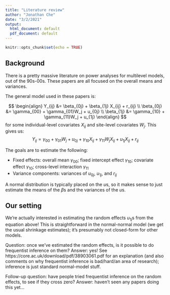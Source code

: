 ```yaml
---
title: "Literature review"
author: "Jonathan Che"
date: "3/2/2021"
output:
  html_document: default
  pdf_document: default
---
```


```r
knitr::opts_chunk$set(echo = TRUE)
```

## Background

There is a pretty massive literature on power analyses for multilevel models, out of the 90s-00s.
These papers are all focused on the overall means and variances.

The general model used in these papers is:

$$
\begin{align}
  Y_{ij} &= \beta_{0j} + \beta_{1j} X_{ij} + r_{ij} \\
  \beta_{0j} &= \gamma_{00} + \gamma_{01}W_j + u_{0j} \\
  \beta_{1j} &= \gamma_{10} + \gamma_{11}W_j + u_{1j}
\end{align}
$$
for some individual-level covariates $X_{ij}$ and site-level covariates $W_j$.
This gives us:
$$
Y_{ij} = \gamma_{00} + \gamma_{01}W_j + u_{0j} + \gamma_{10} X_{ij} + \gamma_{11}W_j X_{ij} + u_{1j} X_{ij} + r_{ij}
$$

The goals are to estimate the following:

 * Fixed effects: overall mean $\gamma_{00}$; fixed intercept effect $\gamma_{10}$; covariate effect $\gamma_{10}$; cross-level interaction $\gamma_{11}$
 * Variance components: variances of $u_{0j}$, $u_{1j}$, and $r_{ij}$

A normal distribution is typically placed on the $u$s, so it makes sense to just estimate the means of the $\beta$s and the variances of the $u$s.

## Our setting

We're actually interested in estimating the random effects $u_{1j}$s from the equation above!
This is straightforward in the normal-normal model (we get the usual shrinkage estimates); it's presumably not closed-form for other models.

Question: once we've estimated the random effects, is it possible to do frequentist inference on them?
Answer: yes! See https://core.ac.uk/download/pdf/38903061.pdf for an explanation (and also comments on why frequentist inference is bad/hard/an area of research); inference is just standard normal-model stuff.

Follow-up question: have people tried frequentist inference on the random effects, to see if they cross zero?
Answer: haven't seen any papers doing this yet...



